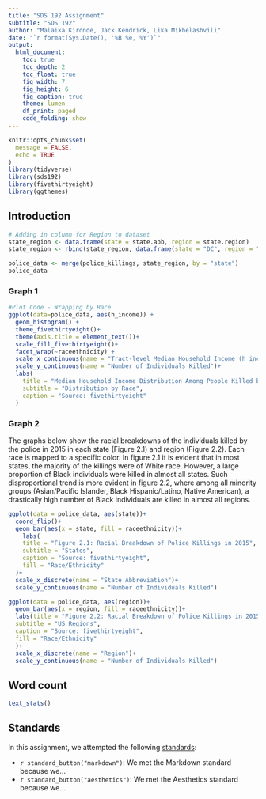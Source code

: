 ```yaml
---
title: "SDS 192 Assignment"
subtitle: "SDS 192"
author: "Malaika Kironde, Jack Kendrick, Lika Mikhelashvili"
date: "`r format(Sys.Date(), '%B %e, %Y')`"
output: 
  html_document:
    toc: true
    toc_depth: 2
    toc_float: true
    fig_width: 7
    fig_height: 6
    fig_caption: true
    theme: lumen
    df_print: paged
    code_folding: show
---
```


```r
knitr::opts_chunk$set(
  message = FALSE,
  echo = TRUE
)
library(tidyverse)
library(sds192)
library(fivethirtyeight)
library(ggthemes)
```

## Introduction

```r
# Adding in column for Region to dataset
state_region <- data.frame(state = state.abb, region = state.region)
state_region <- rbind(state_region, data.frame(state = "DC", region = "South"))

police_data <- merge(police_killings, state_region, by = "state")
police_data
```

### Graph 1

```r
#Plot Code - Wrapping by Race
ggplot(data=police_data, aes(h_income)) +
  geom_histogram() +
  theme_fivethirtyeight()+
  theme(axis.title = element_text())+
  scale_fill_fivethirtyeight()+
  facet_wrap(~raceethnicity) + 
  scale_x_continuous(name = "Tract-level Median Household Income (h_income)")+
  scale_y_continuous(name = "Number of Individuals Killed")+
  labs(
    title = "Median Household Income Distribution Among People Killed by the Police in 2015", 
    subtitle = "Distribution by Race",
    caption = "Source: fivethirtyeight"
  )
```

### Graph 2

The graphs below show the racial breakdowns of the individuals killed by the police in 2015 in each state (Figure 2.1) and region (Figure 2.2). Each race is mapped to a specific color. In figure 2.1 it is evident that in most states, the majority of the killings were of White race. However, a large proportion of Black individuals were killed in almost all states. Such disproportional trend is more evident in figure 2.2, where among all minority groups (Asian/Pacific Islander, Black Hispanic/Latino, Native American), a drastically high number of Black individuals are killed in almost all regions. 

```r
ggplot(data = police_data, aes(state))+
  coord_flip()+
  geom_bar(aes(x = state, fill = raceethnicity))+
    labs(
    title = "Figure 2.1: Racial Breakdown of Police Killings in 2015", 
    subtitle = "States",
    caption = "Source: fivethirtyeight",
    fill = "Race/Ethnicity"
  )+
  scale_x_discrete(name = "State Abbreviation")+
  scale_y_continuous(name = "Number of Individuals Killed")
```

```r
ggplot(data = police_data, aes(region))+
  geom_bar(aes(x = region, fill = raceethnicity))+
  labs(title = "Figure 2.2: Racial Breakdown of Police Killings in 2015",
  subtitle = "US Regions",
  caption = "Source: fivethirtyeight",
  fill = "Race/Ethnicity"
  )+
  scale_x_discrete(name = "Region")+
  scale_y_continuous(name = "Number of Individuals Killed")
```


## Word count

```r
text_stats()
```

## Standards

In this assignment, we attempted the following [standards](https://beanumber.github.io/sds192/standards.html):

- `r standard_button("markdown")`: We met the Markdown standard because we...
- `r standard_button("aesthetics")`: We met the Aesthetics standard because we...


